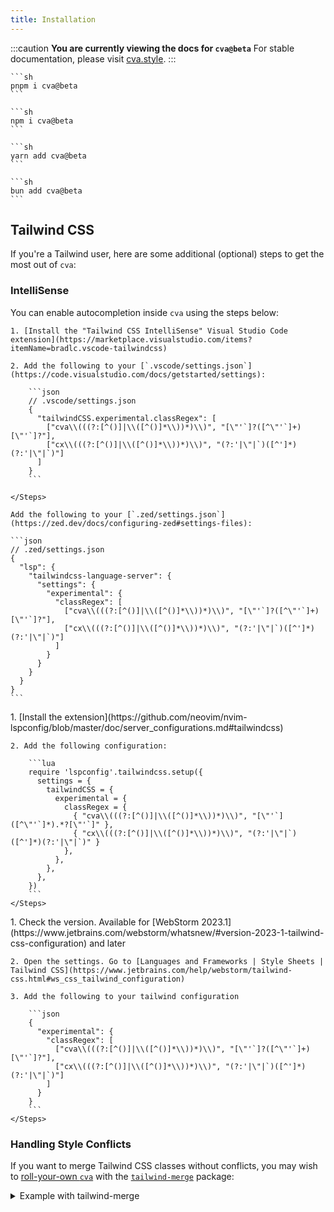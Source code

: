 ```yaml
---
title: Installation
---
```



:::caution
**You are currently viewing the docs for `cva@beta`**
For stable documentation, please visit [cva.style](https://cva.style).
:::

<Tabs>
  <TabItem label="pnpm">

    ```sh
    pnpm i cva@beta
    ```

  </TabItem>
  <TabItem label="npm">

    ```sh
    npm i cva@beta
    ```

  </TabItem>
  <TabItem label="yarn">

    ```sh
    yarn add cva@beta
    ```

  </TabItem>
  <TabItem label="bun">

    ```sh
    bun add cva@beta
    ```

  </TabItem>
</Tabs>

## Tailwind CSS

If you're a Tailwind user, here are some additional (optional) steps to get the most out of `cva`:

### IntelliSense

You can enable autocompletion inside `cva` using the steps below:

<Tabs>
  <TabItem label="Visual Studio Code">
    <Steps>

    1. [Install the "Tailwind CSS IntelliSense" Visual Studio Code extension](https://marketplace.visualstudio.com/items?itemName=bradlc.vscode-tailwindcss)

    2. Add the following to your [`.vscode/settings.json`](https://code.visualstudio.com/docs/getstarted/settings):

        ```json
        // .vscode/settings.json
        {
          "tailwindCSS.experimental.classRegex": [
            ["cva\\(((?:[^()]|\\([^()]*\\))*)\\)", "[\"'`]?([^\"'`]+)[\"'`]?"],
            ["cx\\(((?:[^()]|\\([^()]*\\))*)\\)", "(?:'|\"|`)([^']*)(?:'|\"|`)"]
          ]
        }
        ```

    </Steps>

  </TabItem>
  <TabItem label="Zed">

    Add the following to your [`.zed/settings.json`](https://zed.dev/docs/configuring-zed#settings-files):

    ```json
    // .zed/settings.json
    {
      "lsp": {
        "tailwindcss-language-server": {
          "settings": {
            "experimental": {
              "classRegex": [
                ["cva\\(((?:[^()]|\\([^()]*\\))*)\\)", "[\"'`]?([^\"'`]+)[\"'`]?"],
                ["cx\\(((?:[^()]|\\([^()]*\\))*)\\)", "(?:'|\"|`)([^']*)(?:'|\"|`)"]
              ]
            }
          }
        }
      }
    }
    ```

  </TabItem>
  <TabItem label="Neovim">
    <Steps>
    1. [Install the extension](https://github.com/neovim/nvim-lspconfig/blob/master/doc/server_configurations.md#tailwindcss)

    2. Add the following configuration:

        ```lua
        require 'lspconfig'.tailwindcss.setup({
          settings = {
            tailwindCSS = {
              experimental = {
                classRegex = {
                  { "cva\\(((?:[^()]|\\([^()]*\\))*)\\)", "[\"'`]([^\"'`]*).*?[\"'`]" },
                  { "cx\\(((?:[^()]|\\([^()]*\\))*)\\)", "(?:'|\"|`)([^']*)(?:'|\"|`)" }
                },
              },
            },
          },
        })
        ```
    </Steps>

  </TabItem>
  <TabItem label="WebStorm">
    <Steps>
    1. Check the version. Available for [WebStorm 2023.1](https://www.jetbrains.com/webstorm/whatsnew/#version-2023-1-tailwind-css-configuration) and later

    2. Open the settings. Go to [Languages and Frameworks | Style Sheets | Tailwind CSS](https://www.jetbrains.com/help/webstorm/tailwind-css.html#ws_css_tailwind_configuration)

    3. Add the following to your tailwind configuration

        ```json
        {
          "experimental": {
            "classRegex": [
              ["cva\\(((?:[^()]|\\([^()]*\\))*)\\)", "[\"'`]?([^\"'`]+)[\"'`]?"],
              ["cx\\(((?:[^()]|\\([^()]*\\))*)\\)", "(?:'|\"|`)([^']*)(?:'|\"|`)"]
            ]
          }
        }
        ```
    </Steps>

  </TabItem>
</Tabs>

### Handling Style Conflicts

If you want to merge Tailwind CSS classes without conflicts, you may wish to [roll-your-own `cva`](../api-reference#defineconfig) with the [`tailwind-merge`](https://github.com/dcastil/tailwind-merge) package:

<details>

<summary>Example with tailwind-merge</summary>

```ts
// cva.config.ts
import { defineConfig } from "cva";
import { twMerge } from "tailwind-merge";

export const { cva, cx, compose } = defineConfig({
  hooks: {
    onComplete: (className) => twMerge(className),
  },
});
```

```ts
// components/button.ts
import { cx, cva } from "../cva.config";

export const button = cva({
  // 1. `twMerge` strips out `bg-gray-200`…
  base: "font-semibold bg-gray-200 border rounded",
  variants: {
    intent: {
      // 2. …as variant `bg-*` values take precedence
      primary: "bg-blue-500 text-white border-transparent hover:bg-blue-600",
      secondary: "bg-white text-gray-800 border-gray-400 hover:bg-gray-100",
    },
  }
  defaultVariants: {
    intent: "primary",
  },
});

button();
// => "font-semibold border rounded bg-blue-500 text-white border-transparent hover:bg-blue-600 text-base py-2 px-4 uppercase"

cx("bg-gray-200", "bg-blue-500");
// => "bg-blue-500"
```

</details>
